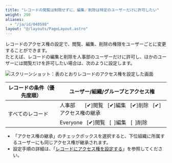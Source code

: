 ```yaml
---
title: "レコードの閲覧は制限せずに、編集／削除は特定のユーザーだけに許可したい"
weight: 290
aliases:
  - "/ja/id/040598"
layout: "@/layouts/PageLayout.astro"
---
```



レコードのアクセス権の設定で、閲覧、編集、削除の権限をユーザーごとに変更することができます。  
たとえば、レコードの編集と削除を人事部のユーザーだけに許可し、ほかのユーザーには閲覧だけを許可したい場合は、次のように設定します。

<Img src="/k/kintone/img-ja/rights_example3_01.png" alt="スクリーンショット：表のとおりレコードのアクセス権を設定した画面" />

<table>
    <thead>
        <tr>
            <th scope="col">レコードの条件（優先度順）</th>
            <th scope="col">ユーザー/組織/グループとアクセス権</th>
        </tr>
    </thead>
    <tbody>
        <tr>
            <td rowspan="2" colspan="1">すべてのレコード</td>
            <td>人事部 &nbsp; &nbsp; &nbsp; [✔]閲覧&nbsp;&nbsp;&nbsp;[✔]編集&nbsp;&nbsp;&nbsp;[✔]削除&nbsp;&nbsp;&nbsp;[✔]アクセス権の継承</td>
        </tr>
        <tr>
            <td>Everyone&nbsp;&nbsp;&nbsp;[✔]閲覧&nbsp;&nbsp;&nbsp;[&nbsp;&nbsp;]編集&nbsp;&nbsp;&nbsp;[&nbsp;&nbsp;]削除</td>
        </tr>
    </tbody>
</table>

<Note>

* 「アクセス権の継承」のチェックボックスを選択すると、下位組織に所属するユーザーにも同じアクセス権が継承されます。  
* 設定手順の詳細は、「[レコードにアクセス権を設定する](/k/ja/id/040595.html)」を参照してください。  

</Note>
